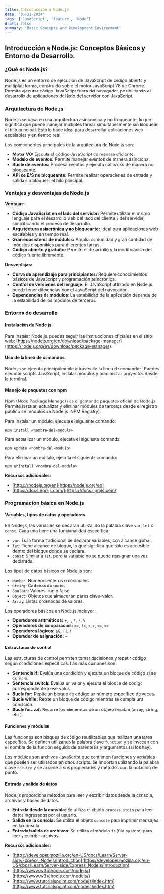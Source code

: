 ```yaml
---
title: Introducción a Node.js
date: '05-31-2024'
tags: ['JavaScript', 'feature', 'Node']
draft: false
summary: 'Basic Concepts and Development Environment'
---
```


## Introducción a Node.js: Conceptos Básicos y Entorno de Desarrollo.

### ¿Qué es Node.js?

Node.js es un entorno de ejecución de JavaScript de código abierto y multiplataforma, construido sobre el motor JavaScript V8 de Chrome. Permite ejecutar código JavaScript fuera del navegador, posibilitando el desarrollo de aplicaciones del lado del servidor con JavaScript.

### Arquitectura de Node.js

Node.js se basa en una arquitectura asincrónica y no bloqueante, lo que significa que puede manejar múltiples tareas simultáneamente sin bloquear el hilo principal. Esto lo hace ideal para desarrollar aplicaciones web escalables y en tiempo real.

Los componentes principales de la arquitectura de Node.js son:

* **Motor V8:** Ejecuta el código JavaScript de manera eficiente.
* **Módulo de eventos:** Permite manejar eventos de manera asíncrona.
* **Bucle de eventos:** Procesa eventos y ejecuta callbacks de manera no bloqueante.
* **API de E/S no bloqueante:** Permite realizar operaciones de entrada y salida sin bloquear el hilo principal.

### Ventajas y desventajas de Node.js

**Ventajas:**

* **Código JavaScript en el lado del servidor:** Permite utilizar el mismo lenguaje para el desarrollo web del lado del cliente y del servidor, simplificando el proceso de desarrollo.
* **Arquitectura asincrónica y no bloqueante:** Ideal para aplicaciones web escalables y en tiempo real.
* **Gran ecosistema de módulos:** Amplia comunidad y gran cantidad de módulos disponibles para diferentes tareas.
* **Código abierto y gratuito:** Permite el desarrollo y la modificación del código fuente libremente.

**Desventajas:**

* **Curva de aprendizaje para principiantes:** Requiere conocimientos básicos de JavaScript y programación asincrónica.
* **Control de versiones del lenguaje:** El JavaScript utilizado en Node.js puede tener diferencias con el JavaScript del navegador.
* **Dependencias de módulos:** La estabilidad de la aplicación depende de la estabilidad de los módulos de terceros.

### Entorno de desarrollo

#### Instalación de Node.js

Para instalar Node.js, puedes seguir las instrucciones oficiales en el sitio web: [https://nodejs.org/en/download/package-manager](https://nodejs.org/en/download/package-manager).

#### Uso de la línea de comandos

Node.js se ejecuta principalmente a través de la línea de comandos. Puedes ejecutar scripts JavaScript, instalar módulos y administrar proyectos desde la terminal.

#### Manejo de paquetes con npm

Npm (Node Package Manager) es el gestor de paquetes oficial de Node.js. Permite instalar, actualizar y eliminar módulos de terceros desde el registro público de módulos de Node.js (NPM Registry).

Para instalar un módulo, ejecuta el siguiente comando:

```
npm install <nombre-del-modulo>
```

Para actualizar un módulo, ejecuta el siguiente comando:

```
npm update <nombre-del-modulo>
```

Para eliminar un módulo, ejecuta el siguiente comando:

```
npm uninstall <nombre-del-modulo>
```

**Recursos adicionales:**

* [https://nodejs.org/en](https://nodejs.org/en)
* [https://docs.npmjs.com/](https://docs.npmjs.com/)

### Programación básica en Node.js

#### Variables, tipos de datos y operadores

En Node.js, las variables se declaran utilizando la palabra clave `var`, `let` o `const`. Cada una tiene una funcionalidad específica:

* `var`: Es la forma tradicional de declarar variables, con alcance global.
* `let`: Tiene alcance de bloque, lo que significa que solo es accesible dentro del bloque donde se declara.
* `const`: Similar a `let`, pero la variable no se puede reasignar una vez declarada.

Los tipos de datos básicos en Node.js son:

* `Number`: Números enteros o decimales.
* `String`: Cadenas de texto.
* `Boolean`: Valores true o false.
* `Object`: Objetos que almacenan pares clave-valor.
* `Array`: Listas ordenadas de valores.

Los operadores básicos en Node.js incluyen:

* **Operadores aritméticos:** `+`, `-`, `*`, `/`, `%`
* **Operadores de comparación:** `==`, `!=`, `<`, `>`, `<=`, `>=`
* **Operadores lógicos:** `&&`, `||`, `!`
* **Operador de asignación:** `=`

#### Estructuras de control

Las estructuras de control permiten tomar decisiones y repetir código según condiciones específicas. Las más comunes son:

* **Sentencia if:** Evalúa una condición y ejecuta un bloque de código si se cumple.
* **Sentencia switch:** Evalúa un valor y ejecuta el bloque de código correspondiente a ese valor.
* **Bucle for:** Repite un bloque de código un número específico de veces.
* **Bucle while:** Repite un bloque de código mientras se cumpla una condición.
* **Bucle for...of:** Recorre los elementos de un objeto iterable (array, string, etc.).

#### Funciones y módulos

Las funciones son bloques de código reutilizables que realizan una tarea específica. Se definen utilizando la palabra clave `function` y se invocan con el nombre de la función seguido de paréntesis y argumentos (si los hay).

Los módulos son archivos JavaScript que contienen funciones y variables que pueden ser utilizados en otros scripts. Se importan utilizando la palabra clave `require` y se accede a sus propiedades y métodos con la notación de punto.

#### Entrada y salida de datos

Node.js proporciona métodos para leer y escribir datos desde la consola, archivos y bases de datos.

* **Entrada desde la consola:** Se utiliza el objeto `process.stdin` para leer datos ingresados por el usuario.
* **Salida en la consola:** Se utiliza el objeto `console` para imprimir mensajes en la consola.
* **Entrada/salida de archivos:** Se utiliza el módulo `fs` (file system) para leer y escribir archivos.

**Recursos adicionales:**

* [https://developer.mozilla.org/en-US/docs/Learn/Server-side/Express_Nodejs/Introduction](https://developer.mozilla.org/en-US/docs/Learn/Server-side/Express_Nodejs/Introduction)
* [https://www.w3schools.com/nodejs/](https://www.w3schools.com/nodejs/)
* [https://www.tutorialspoint.com/nodejs/index.htm](https://www.tutorialspoint.com/nodejs/index.htm)
